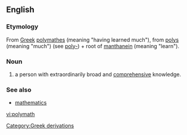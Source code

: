 ==English==
===Etymology===
From [[w:Greek language|Greek]][[Category:Greek derivations]] [[polymathes]] (meaning "having learned much"), from [[polys]] (meaning "much") (see [[poly-]]) + root of [[manthanein]] (meaning "learn"). 
<!-- Source The Online Etymology Dictionary http://www.etymonline.com/index.php?search=polymath&searchmode=none -->

===Noun===
# a person with extraordinarily broad and [[comprehensive]] knowledge.

===See also===
* [[mathematics]]

[[vi:polymath]]